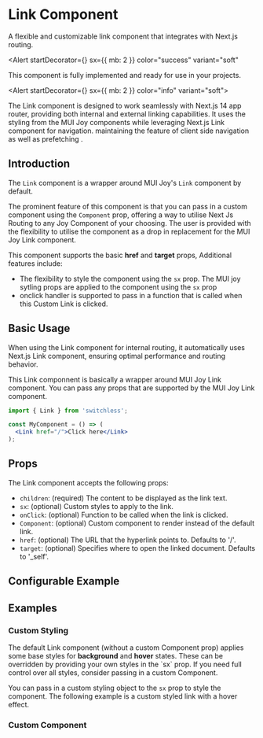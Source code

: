 




<Meta of={LinkStories} />


# Link Component 



<Subtitle>
  A flexible and customizable link component that integrates with Next.js routing.
</Subtitle>

<Alert 
  startDecorator={<CheckCircleIcon />} 
  sx={{ mb: 2 }} 
  color="success" 
  variant="soft"
>
  This component is fully implemented and ready for use in your projects.
</Alert>

<Alert startDecorator={<InfoIcon />} sx={{ mb: 2 }} color="info" variant="soft">

  The Link component is designed to work seamlessly with Next.js 14 app router, providing both internal and external linking capabilities.
  It uses the styling from the MUI Joy components while leveraging Next.js Link component for navigation.
  maintaining the feature of client side navigation as well as prefetching .
</Alert>

## Introduction

The `Link` component is a wrapper around MUI Joy's `Link` component by default.  

The prominent feature of this component is that you can pass in a custom component using the `Component` prop, offering a way to utilise Next Js Routing to any Joy Component of your choosing.
The user is provided with the flexibility to utilise the component as a drop in replacement for the MUI Joy Link component.

This component supports the basic <b>href</b> and <b>target</b> props,
Additional features include:
- The flexibility to style the component using the `sx` prop. The MUI joy sytling props are applied to the component using the `sx` prop
- onclick handler is supported to pass in a function that is called when this Custom Link is clicked.

## Basic Usage
<Alert color="info" variant="soft">
  When using the Link component for internal routing, it automatically uses Next.js Link component, ensuring optimal performance and routing behavior.
</Alert>


This Link componnent is basically a wrapper around  MUI Joy Link component.
You can pass any props that are supported by the MUI Joy Link component.
```jsx
import { Link } from 'switchless';

const MyComponent = () => (
  <Link href="/">Click here</Link>
);
```

## Props

The Link component accepts the following props:

- `children`: (required) The content to be displayed as the link text.
- `sx`: (optional) Custom styles to apply to the link.
- `onClick`: (optional) Function to be called when the link is clicked.
- `Component`: (optional) Custom component to render instead of the default link.
- `href`: (optional) The URL that the hyperlink points to. Defaults to '/'.
- `target`: (optional) Specifies where to open the linked document. Defaults to '_self'.

## Configurable Example

<Canvas of={LinkStories.Default} />

<Controls of={LinkStories.Default} />

## Examples








### Custom Styling
<Alert color="warning" variant="soft">
  The default Link component (without a custom Component prop) applies some base styles for <strong>background</strong> and <strong>hover</strong> states. 
  These can be overridden by providing your own styles in the `sx` prop. If you need full control over all styles, consider passing in a custom Component.
</Alert>


You can pass in a custom styling object to the `sx` prop to style the component. The following example is a custom styled link with a hover effect.




<Canvas of={LinkStories.CustomStyling} />

### Custom Component

<Canvas of={LinkStories.CustomComponent} />



